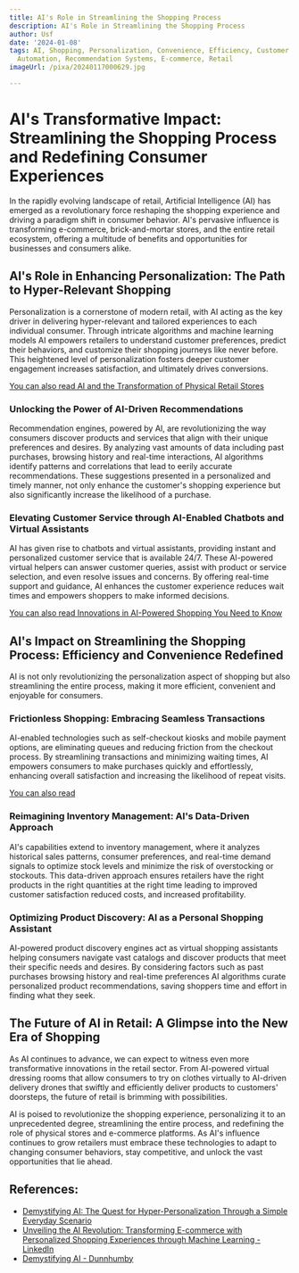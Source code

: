 ```yaml
---
title: AI's Role in Streamlining the Shopping Process
description: AI's Role in Streamlining the Shopping Process
author: Usf
date: '2024-01-08'
tags: AI, Shopping, Personalization, Convenience, Efficiency, Customer Experience,
  Automation, Recommendation Systems, E-commerce, Retail
imageUrl: /pixa/20240117000629.jpg

---
```

# AI's Transformative Impact: Streamlining the Shopping Process and  Redefining  Consumer Experiences

In the rapidly evolving landscape of  retail, Artificial Intelligence (AI) has emerged as a revolutionary force reshaping the shopping experience and driving a paradigm shift in  consumer  behavior. AI's pervasive influence is transforming e-commerce, brick-and-mortar  stores, and the entire retail ecosystem, offering  a multitude  of benefits and opportunities for businesses and  consumers alike.

## AI's Role in  Enhancing Personalization:  The Path to Hyper-Relevant Shopping

Personalization is a cornerstone of modern retail, with AI acting as  the key driver in delivering hyper-relevant  and tailored experiences to each individual  consumer. Through intricate algorithms  and machine learning models AI empowers retailers to understand customer preferences, predict their behaviors, and customize  their shopping journeys like never before. This heightened  level of personalization fosters deeper customer engagement increases satisfaction, and ultimately  drives conversions.

[You can also read AI and the Transformation of Physical Retail Stores](AI%20and%20the%20Transformation%20of%20Physical%20Retail%20Stores)


### Unlocking the Power  of AI-Driven Recommendations

Recommendation engines, powered by AI, are revolutionizing the way consumers discover products and  services that align with their unique preferences and desires.  By analyzing vast amounts of data including past purchases, browsing history and real-time interactions, AI algorithms identify patterns and correlations that lead to eerily  accurate recommendations. These suggestions presented in a personalized and timely  manner, not  only enhance the customer's shopping  experience but also significantly increase the likelihood of a purchase.

### Elevating Customer Service through AI-Enabled Chatbots and  Virtual  Assistants

AI has given rise to chatbots and virtual assistants, providing instant and personalized customer service that is available 24/7. These AI-powered virtual helpers can answer customer queries,  assist with product or service selection, and even resolve issues and concerns. By offering real-time support and guidance, AI enhances the customer experience reduces wait times  and empowers shoppers to  make informed decisions.

[You can also read Innovations in AI-Powered Shopping You  Need to Know](Innovations%20in%20AI-Powered%20Shopping%20You%20Need%20to%20Know)


## AI's Impact on Streamlining the Shopping Process:  Efficiency and Convenience Redefined

AI is not  only revolutionizing the personalization aspect of shopping but also  streamlining the entire process, making it more efficient, convenient and enjoyable for consumers.

### Frictionless Shopping: Embracing  Seamless Transactions

AI-enabled technologies such as self-checkout kiosks and mobile payment options, are eliminating queues and reducing friction from the checkout process. By streamlining transactions and minimizing waiting times, AI empowers consumers to  make purchases quickly and effortlessly, enhancing overall satisfaction and increasing the likelihood of  repeat visits.

[You can also  read ]()


### Reimagining Inventory Management:  AI's Data-Driven Approach

AI's  capabilities  extend to inventory management, where it analyzes historical sales patterns, consumer preferences, and real-time demand signals to optimize stock levels and minimize the risk of overstocking or stockouts. This  data-driven approach ensures  retailers have the right products in the right quantities at the right time leading to  improved customer satisfaction reduced costs, and increased profitability.

### Optimizing Product  Discovery: AI as a Personal Shopping Assistant

AI-powered product discovery engines act as virtual shopping assistants helping consumers navigate vast catalogs and discover products that meet their specific needs and desires. By  considering factors such as past purchases  browsing history and real-time preferences AI algorithms curate personalized product recommendations,  saving  shoppers time and effort in finding what they seek.

##  The Future of AI in Retail: A Glimpse into the New Era of  Shopping

As AI continues to advance, we can expect  to witness even more transformative innovations in the retail  sector. From AI-powered virtual dressing  rooms that allow consumers  to try  on clothes virtually to AI-driven  delivery drones that swiftly  and efficiently deliver products to customers' doorsteps, the future of retail is brimming with possibilities.

AI is poised to revolutionize the shopping  experience,  personalizing it to an unprecedented degree, streamlining the entire process,  and redefining the  role of physical stores and e-commerce platforms. As AI's influence continues to grow  retailers must embrace these technologies to adapt to changing consumer behaviors, stay competitive, and unlock the vast opportunities that lie ahead.

## References:
- [Demystifying AI: The Quest for Hyper-Personalization Through a Simple Everyday Scenario](https://www.linkedin.com/pulse/demystifying-ai-quest-hyper-personalization-through-simple-i-kenney)
- [Unveiling the AI Revolution: Transforming E-commerce with Personalized Shopping Experiences through Machine Learning - LinkedIn](https://www.linkedin.com/pulse/unveiling-ai-revolution-transforming-e-commerce-sqjyf?trk=article-ssr-frontend-pulse_more-articles_related-content-card)
- [Demystifying AI - Dunnhumby](https://www.dunnhumby.com/resources/blog/science-data/en/demystifying-ai/)
